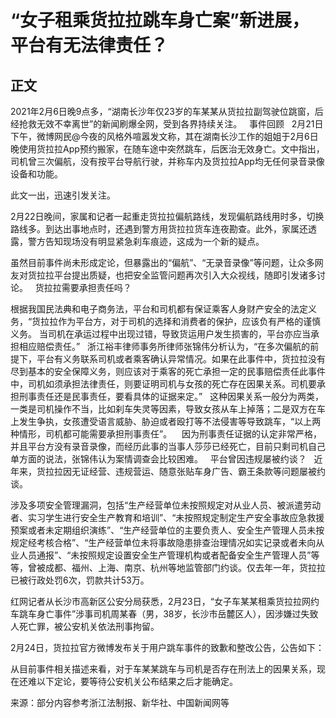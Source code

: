 # “女子租乘货拉拉跳车身亡案”新进展，平台有无法律责任？
## 正文

2021年2月6日晚9点多，“湖南长沙年仅23岁的车某某从货拉拉副驾驶位跳窗，后经抢救无效不幸离世”的新闻刷爆全网，受到各界持续关注。
 
事件回顾
 
2月21日下午，微博网民@今夜的风格外喧嚣发文称，其在湖南长沙工作的姐姐于2月6日晚使用货拉拉App预约搬家，在随车途中突然跳车，后医治无效身亡。文中指出，司机曾三次偏航，没有按平台导航行驶，并称车内及货拉拉App均无任何录音录像设备和功能。

此文一出，迅速引发关注。

2月22日晚间，家属和记者一起重走货拉拉偏航路线，发现偏航路线用时多，切换路线多。到达出事地点时，还遇到警方用货拉拉货车连夜勘查。此外，家属还透露，警方告知现场没有明显紧急刹车痕迹，这成为一个新的疑点。

虽然目前事件尚未形成定论，但暴露出的“偏航”、“无录音录像”等问题，让众多网友对货拉拉平台提出质疑，也把安全监管问题再次引入大众视线，随即引发诸多讨论。
 
货拉拉需要承担责任吗？

根据我国民法典和电子商务法，平台和司机都有保证乘客人身财产安全的法定义务，“货拉拉作为平台方，对于司机的选择和消费者的保护，应该负有严格的谨慎义务。 当司机在承运过程中出现过错，导致货运用户发生损害的，平台亦应当承担相应赔偿责任。”
 
浙江裕丰律师事务所律师张锦伟分析认为，“在多次偏航的前提下，平台有义务联系司机或者乘客确认异常情况。如果在此事件中，货拉拉没有尽到基本的安全保障义务，则应该对于乘客的死亡承担一定的民事赔偿责任此事件中，司机如须承担法律责任，则要证明司机与女孩的死亡存在因果关系。司机要承担刑事责任还是民事责任，要看具体的证据来定。”
 
这种因果关系一般分为两类，一类是司机操作不当，比如刹车失灵等因素，导致女孩从车上掉落；二是双方在车上发生争执，女孩遭受语言威胁、胁迫或者殴打等不法侵害等导致跳车，“以上两种情形，司机都可能需要承担刑事责任”。 
 
因为刑事责任证据的认定非常严格，并且平台方没有录音录像，而经历此事的当事人莎莎已经死亡，目前只剩司机自己单方面的说法，张锦伟认为案情调查会比较困难。
 
平台曾因违规屡被约谈？
 
近年来，货拉拉因无证经营、违规营运、随意张贴车身广告、霸王条款等问题屡被约谈。

涉及多项安全管理漏洞，包括“生产经营单位未按照规定对从业人员、被派遣劳动者、实习学生进行安全生产教育和培训”、“未按照规定制定生产安全事故应急救援预案或者未定期组织演练”、“生产经营单位的主要负责人、安全生产管理人员未按规定经考核合格”、“生产经营单位未将事故隐患排查治理情况如实记录或者未向从业人员通报”、“未按照规定设置安全生产管理机构或者配备安全生产管理人员”等等，曾被成都、福州、上海、南京、杭州等地监管部门约谈。仅去年一年，货拉拉已被行政处罚6次，罚款共计53万。

红网记者从长沙市高新区公安分局获悉，2月23日，“女子车某某租乘货拉拉网约车跳车身亡事件”涉事司机周某春（男，38岁，长沙市岳麓区人），因涉嫌过失致人死亡罪，被公安机关依法刑事拘留。

2月24日，货拉拉官方微博发布关于用户跳车事件的致歉和整改公告，公告如下：


从目前事件相关描述来看，对于车某某跳车与司机是否存在刑法上的因果关系，现在还难以下定论，要等待公安机关公布结果之后才能确定。

来源：部分内容参考浙江法制报、新华社、中国新闻网等
 
